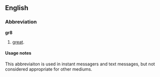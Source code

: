 ==English==

===Abbreviation===
'''gr8'''

# {{context|internet slang|text messaging}} [[great]].

====Usage notes====
This abbreviaiton is used in instant messagers and text messages, but not considered appropriate for other mediums.